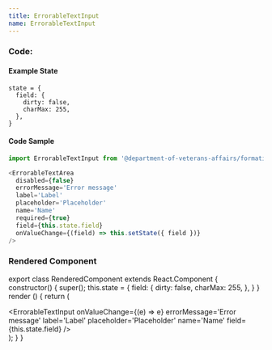 ```yaml
---
title: ErrorableTextInput
name: ErrorableTextInput
---
```



### Code:

#### Example State
```
state = {
  field: {
    dirty: false,
    charMax: 255,
  },
}
```

#### Code Sample
```javascript
import ErrorableTextInput from '@department-of-veterans-affairs/formation-react/ErrorableTextInput'

<ErrorableTextArea
  disabled={false}
  errorMessage='Error message'
  label='Label'
  placeholder='Placeholder'
  name='Name'
  required={true}
  field={this.state.field}
  onValueChange={(field) => this.setState({ field })}
/>
```

### Rendered Component

export class RenderedComponent extends React.Component {
  constructor() {
    super();
    this.state = {
      field: {
        dirty: false,
        charMax: 255,
      },
    }
  }
  render () {
    return (
      <div className="rendered-component">
        <ErrorableTextInput
          onValueChange={(e) => e}
          errorMessage='Error message'
          label='Label'
          placeholder='Placeholder'
          name='Name'
          field={this.state.field}
        />
      </div>
    );
  }
}

<RenderedComponent />
